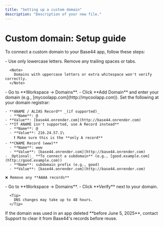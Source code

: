 ```yaml
---
title: "Setting up a custom domain"
description: "Description of your new file."
---
```


# Custom domain: Setup guide

To connect a custom domain to your Base44 app, follow these steps:

<Steps>
  <Step title="Prepare your domain" titleSize="h3">
    - Use only lowercase letters. Remove any trailing spaces or tabs.

      <Note>
        Domains with uppercase letters or extra whitespace won't verify correctly.
      </Note>
  </Step>
  <Step title="Add the domain" titleSize="h3">
    - Go to **Workspace → Domains**.
    - Click **Add Domain** and enter your domain (e.g., [mycoolapp.com](http://mycoolapp.com)).
  </Step>
  <Step title="DNS configuration" titleSize="h3">
    Set the following at your domain registrar:

    - **ANAME / ALIAS Record** _(if supported)_
      - **Name**: @
    - **Value**: [base44.onrender.com](http://base44.onrender.com)
    - **If ANAME isn't supported, use A Record instead**
      - **Name**: @
      - **Value**: 216.24.57.1\
        ❗ Make sure this is the **only A record**
    - **CNAME Record (www)**
      - **Name**: www
      - **Value**: [base44.onrender.com](http://base44.onrender.com)
    - _Optional:_ **To connect a subdomain** (e.g., [good.example.com](http://good.example.com))
      - **Name**: subdomain prefix (e.g., good)
      - **Value**: [base44.onrender.com](http://base44.onrender.com)

    ❌ Remove any **AAAA records**
  </Step>
  <Step title="Verify the domain" titleSize="h3">
    - Go to **Workspace → Domains**.
    - Click **Verify** next to your domain. 

      <Tip>
        DNS changes may take up to 48 hours.
      </Tip>
  </Step>
  <Step title="Reusing domains from deleted apps" titleSize="h3">
    If the domain was used in an app deleted **before June 5, 2025**, contact Support to clear it from Base44's records before reuse.
  </Step>
</Steps>